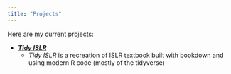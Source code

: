 ```yaml
---
title: "Projects"
---
```


Here are my current projects:

- ***[Tidy ISLR](beaulucas.github.io/tidy_islr)***
  * *Tidy ISLR* is a recreation of ISLR textbook built with bookdown and using modern R code (mostly of the tidyverse)
